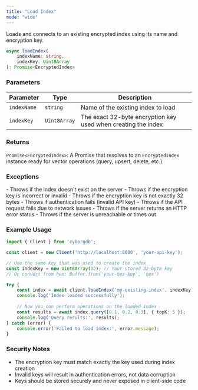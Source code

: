```yaml
---
title: "Load Index"
mode: "wide"
---
```


Loads and connects to an existing encrypted index using its name and encryption key.

```typescript
async loadIndex(
    indexName: string,
    indexKey: Uint8Array
): Promise<EncryptedIndex>
```

### Parameters

| Parameter | Type | Description |
|-----------|------|-------------|
| `indexName` | `string` | Name of the existing index to load |
| `indexKey` | `Uint8Array` | The exact 32-byte encryption key used when creating the index |

### Returns

`Promise<EncryptedIndex>`: A Promise that resolves to an `EncryptedIndex` instance ready for vector operations (query, upsert, delete, etc.)

### Exceptions

<AccordionGroup>
    <Accordion title="Error">
        - Throws if the index doesn't exist on the server
        - Throws if the encryption key is incorrect or invalid
        - Throws if the encryption key is not exactly 32 bytes
        - Throws if authentication fails (invalid API key)
    </Accordion>
    <Accordion title="Network/API Errors">
        - Throws if the API request fails due to network issues
        - Throws if the server returns an HTTP error status
        - Throws if the server is unreachable or times out
    </Accordion>
</AccordionGroup>

### Example Usage

```typescript
import { Client } from 'cyborgdb';

const client = new Client('http://localhost:8000', 'your-api-key');

// Use the same key that was used to create the index
const indexKey = new Uint8Array(32); // Your stored 32-byte key
// Or convert from hex: Buffer.from('your-hex-key', 'hex')

try {
    const index = await client.loadIndex('my-existing-index', indexKey);
    console.log('Index loaded successfully');
    
    // Now you can perform operations on the loaded index
    const results = await index.query([0.1, 0.2, 0.3], { topK: 5 });
    console.log('Query results:', results);
} catch (error) {
    console.error('Failed to load index:', error.message);
}
```

### Security Notes

- The encryption key must match exactly the key used during index creation
- Invalid keys will result in authentication errors, not data corruption
- Keys should be stored securely and never exposed in client-side code
